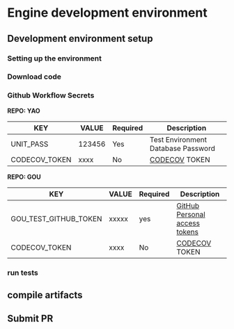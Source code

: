 # Engine development environment

## Development environment setup

### Setting up the environment

### Download code

### Github Workflow Secrets

**REPO: YAO**

| KEY           | VALUE  | Required | Description                              |
| ------------- | ------ | -------- | ---------------------------------------- |
| UNIT_PASS     | 123456 | Yes      | Test Environment Database Password       |
| CODECOV_TOKEN | xxxx   | No       | [CODECOV](https://app.codecov.io/) TOKEN |

**REPO: GOU**

| KEY                   | VALUE | Required | Description                                                                                                                                      |
| --------------------- | ----- | -------- | ------------------------------------------------------------------------------------------------------------------------------------------------ |
| GOU_TEST_GITHUB_TOKEN | xxxxx | yes      | [GitHub Personal access tokens](https://docs.github.com/en/authentication/keeping-your-account-and-data-secure/creating-a-personal-access-token) |
| CODECOV_TOKEN         | xxxx  | No       | [CODECOV](https://app.codecov.io/) TOKEN                                                                                                         |

### run tests

## compile artifacts

## Submit PR
